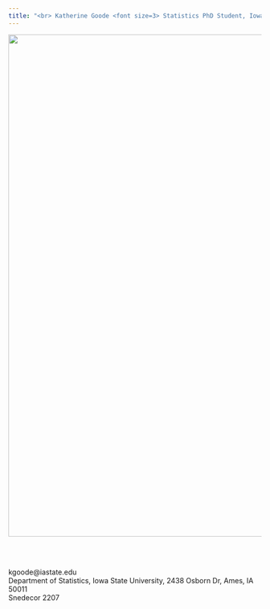 ```yaml
---
title: "<br> Katherine Goode <font size=3> Statistics PhD Student, Iowa State University</font>"
---
```


<img src="/images/gl.png" width = 1000 />

<br>
<br>

kgoode@iastate.edu  
Department of Statistics, Iowa State University, 2438 Osborn Dr, Ames, IA 50011  
Snedecor 2207